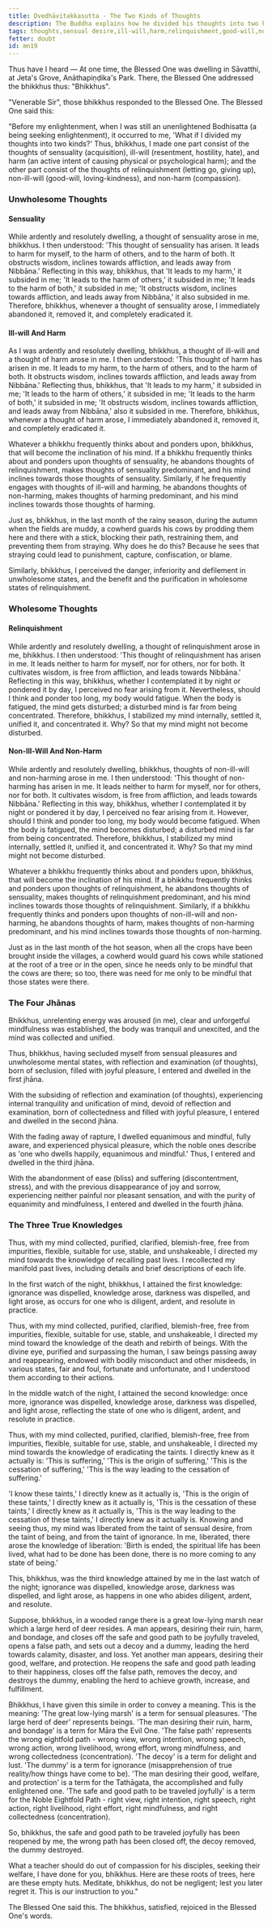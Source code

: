 ```yaml
---
title: Dvedhāvitakkasutta - The Two Kinds of Thoughts
description: The Buddha explains how he divided his thoughts into two kinds - 1) thoughts of sensuality, ill-will, and harm; and 2) thoughts of relinquishment, non-ill-will, and non-harm. He explains how he abandoned harmful thoughts and cultivated wholesome thoughts, leading to the attainment of the four jhānas and the three knowledges.
tags: thoughts,sensual desire,ill-will,harm,relinquishment,good-will,non-harm,loving-kindness,compassion,wholesome,unwholesome,jhāna,divine eye,recollection,liberation,mn,mn1-50,mn11-20,way of practice,right intention
fetter: doubt
id: mn19
---
```


Thus have I heard — At one time, the Blessed One was dwelling in Sāvatthi, at Jeta's Grove, Anāthapiṇḍika's Park. There, the Blessed One addressed the bhikkhus thus: "Bhikkhus".

"Venerable Sir", those bhikkhus responded to the Blessed One. The Blessed One said this: 

"Before my enlightenment, when I was still an unenlightened Bodhisatta (a being seeking enlightenment), it occurred to me, 'What if I divided my thoughts into two kinds?' Thus, bhikkhus, I made one part consist of the thoughts of sensuality (acquisition), ill-will (resentment, hostility, hate), and harm (an active intent of causing physical or psychological harm); and the other part consist of the thoughts of relinquishment (letting go, giving up), non-ill-will (good-will, loving-kindness), and non-harm (compassion).

### Unwholesome Thoughts

#### Sensuality

While ardently and resolutely dwelling, a thought of sensuality arose in me, bhikkhus. I then understood: 'This thought of sensuality has arisen. It leads to harm for myself, to the harm of others, and to the harm of both. It obstructs wisdom, inclines towards affliction, and leads away from Nibbāna.' Reflecting in this way, bhikkhus, that 'It leads to my harm,' it subsided in me; 'It leads to the harm of others,' it subsided in me; 'It leads to the harm of both,' it subsided in me; 'It obstructs wisdom, inclines towards affliction, and leads away from Nibbāna,' it also subsided in me. Therefore, bhikkhus, whenever a thought of sensuality arose, I immediately abandoned it, removed it, and completely eradicated it.

#### Ill-will And Harm

As I was ardently and resolutely dwelling, bhikkhus, a thought of ill-will and a thought of harm arose in me. I then understood: 'This thought of harm has arisen in me. It leads to my harm, to the harm of others, and to the harm of both. It obstructs wisdom, inclines towards affliction, and leads away from Nibbāna.' Reflecting thus, bhikkhus, that 'It leads to my harm,' it subsided in me; 'It leads to the harm of others,' it subsided in me; 'It leads to the harm of both,' it subsided in me; 'It obstructs wisdom, inclines towards affliction, and leads away from Nibbāna,' also it subsided in me. Therefore, bhikkhus, whenever a thought of harm arose, I immediately abandoned it, removed it, and completely eradicated it.

Whatever a bhikkhu frequently thinks about and ponders upon, bhikkhus, that will become the inclination of his mind. If a bhikkhu frequently thinks about and ponders upon thoughts of sensuality, he abandons thoughts of relinquishment, makes thoughts of sensuality predominant, and his mind inclines towards those thoughts of sensuality. Similarly, if he frequently engages with thoughts of ill-will and harming, he abandons thoughts of non-harming, makes thoughts of harming predominant, and his mind inclines towards those thoughts of harming.

Just as, bhikkhus, in the last month of the rainy season, during the autumn when the fields are muddy, a cowherd guards his cows by prodding them here and there with a stick, blocking their path, restraining them, and preventing them from straying. Why does he do this? Because he sees that straying could lead to punishment, capture, confiscation, or blame.

Similarly, bhikkhus, I perceived the danger, inferiority and defilement in unwholesome states, and the benefit and the purification in wholesome states of relinquishment.

### Wholesome Thoughts

#### Relinquishment

While ardently and resolutely dwelling, a thought of relinquishment arose in me, bhikkhus. I then understood: 'This thought of relinquishment has arisen in me. It leads neither to harm for myself, nor for others, nor for both. It cultivates wisdom, is free from affliction, and leads towards Nibbāna.' Reflecting in this way, bhikkhus, whether I contemplated it by night or pondered it by day, I perceived no fear arising from it. Nevertheless, should I think and ponder too long, my body would fatigue. When the body is fatigued, the mind gets disturbed; a disturbed mind is far from being concentrated. Therefore, bhikkhus, I stabilized my mind internally, settled it, unified it, and concentrated it. Why? So that my mind might not become disturbed.

#### Non-Ill-Will And Non-Harm

While ardently and resolutely dwelling, bhikkhus, thoughts of non-ill-will and non-harming arose in me. I then understood: 'This thought of non-harming has arisen in me. It leads neither to harm for myself, nor for others, nor for both. It cultivates wisdom, is free from affliction, and leads towards Nibbāna.' Reflecting in this way, bhikkhus, whether I contemplated it by night or pondered it by day, I perceived no fear arising from it. However, should I think and ponder too long, my body would become fatigued. When the body is fatigued, the mind becomes disturbed; a disturbed mind is far from being concentrated. Therefore, bhikkhus, I stabilized my mind internally, settled it, unified it, and concentrated it. Why? So that my mind might not become disturbed.

Whatever a bhikkhu frequently thinks about and ponders upon, bhikkhus, that will become the inclination of his mind. If a bhikkhu frequently thinks and ponders upon thoughts of relinquishment, he abandons thoughts of sensuality, makes thoughts of relinquishment predominant, and his mind inclines towards those thoughts of relinquishment. Similarly, if a bhikkhu frequently thinks and ponders upon thoughts of non-ill-will and non-harming, he abandons thoughts of harm, makes thoughts of non-harming predominant, and his mind inclines towards those thoughts of non-harming.

Just as in the last month of the hot season, when all the crops have been brought inside the villages, a cowherd would guard his cows while stationed at the root of a tree or in the open, since he needs only to be mindful that the cows are there; so too, there was need for me only to be mindful that those states were there.

### The Four Jhānas

Bhikkhus, unrelenting energy was aroused (in me), clear and unforgetful mindfulness was established, the body was tranquil and unexcited, and the mind was collected and unified.

Thus, bhikkhus, having secluded myself from sensual pleasures and unwholesome mental states, with reflection and examination (of thoughts), born of seclusion, filled with joyful pleasure, I entered and dwelled in the first jhāna.

With the subsiding of reflection and examination (of thoughts), experiencing internal tranquility and unification of mind, devoid of reflection and examination, born of collectedness and filled with joyful pleasure, I entered and dwelled in the second jhāna.

With the fading away of rapture, I dwelled equanimous and mindful, fully aware, and experienced physical pleasure, which the noble ones describe as 'one who dwells happily, equanimous and mindful.' Thus, I entered and dwelled in the third jhāna.

With the abandonment of ease (bliss) and suffering (discontentment, stress), and with the previous disappearance of joy and sorrow, experiencing neither painful nor pleasant sensation, and with the purity of equanimity and mindfulness, I entered and dwelled in the fourth jhāna.

### The Three True Knowledges

Thus, with my mind collected, purified, clarified, blemish-free, free from impurities, flexible, suitable for use, stable, and unshakeable, I directed my mind towards the knowledge of recalling past lives. I recollected my manifold past lives, including details and brief descriptions of each life.

In the first watch of the night, bhikkhus, I attained the first knowledge: ignorance was dispelled, knowledge arose, darkness was dispelled, and light arose, as occurs for one who is diligent, ardent, and resolute in practice.

Thus, with my mind collected, purified, clarified, blemish-free, free from impurities, flexible, suitable for use, stable, and unshakeable, I directed my mind toward the knowledge of the death and rebirth of beings. With the divine eye, purified and surpassing the human, I saw beings passing away and reappearing, endowed with bodily misconduct and other misdeeds, in various states, fair and foul, fortunate and unfortunate, and I understood them according to their actions.

In the middle watch of the night, I attained the second knowledge: once more, ignorance was dispelled, knowledge arose, darkness was dispelled, and light arose, reflecting the state of one who is diligent, ardent, and resolute in practice.

Thus, with my mind collected, purified, clarified, blemish-free, free from impurities, flexible, suitable for use, stable, and unshakeable, I directed my mind towards the knowledge of eradicating the taints. I directly knew as it actually is: 'This is suffering,' 'This is the origin of suffering,' 'This is the cessation of suffering,' 'This is the way leading to the cessation of suffering.'

'I know these taints,' I directly knew as it actually is, 'This is the origin of these taints,' I directly knew as it actually is, 'This is the cessation of these taints,' I directly knew as it actually is, 'This is the way leading to the cessation of these taints,' I directly knew as it actually is. Knowing and seeing thus, my mind was liberated from the taint of sensual desire, from the taint of being, and from the taint of ignorance. In me, liberated, there arose the knowledge of liberation: 'Birth is ended, the spiritual life has been lived, what had to be done has been done, there is no more coming to any state of being.'

This, bhikkhus, was the third knowledge attained by me in the last watch of the night; ignorance was dispelled, knowledge arose, darkness was dispelled, and light arose, as happens in one who abides diligent, ardent, and resolute.

Suppose, bhikkhus, in a wooded range there is a great low-lying marsh near which a large herd of deer resides. A man appears, desiring their ruin, harm, and bondage, and closes off the safe and good path to be joyfully traveled, opens a false path, and sets out a decoy and a dummy, leading the herd towards calamity, disaster, and loss. Yet another man appears, desiring their good, welfare, and protection. He reopens the safe and good path leading to their happiness, closes off the false path, removes the decoy, and destroys the dummy, enabling the herd to achieve growth, increase, and fulfillment.

Bhikkhus, I have given this simile in order to convey a meaning. This is the meaning: 'The great low-lying marsh' is a term for sensual pleasures. 'The large herd of deer' represents beings. 'The man desiring their ruin, harm, and bondage' is a term for Māra the Evil One. 'The false path' represents the wrong eightfold path - wrong view, wrong intention, wrong speech, wrong action, wrong livelihood, wrong effort, wrong mindfulness, and wrong collectedness (concentration). 'The decoy' is a term for delight and lust. 'The dummy' is a term for ignorance (misapprehension of true reality/how things have come to be). 'The man desiring their good, welfare, and protection' is a term for the Tathāgata, the accomplished and fully enlightened one. 'The safe and good path to be traveled joyfully' is a term for the Noble Eightfold Path - right view, right intention, right speech, right action, right livelihood, right effort, right mindfulness, and right collectedness (concentration).

So, bhikkhus, the safe and good path to be traveled joyfully has been reopened by me, the wrong path has been closed off, the decoy removed, the dummy destroyed.

What a teacher should do out of compassion for his disciples, seeking their welfare, I have done for you, bhikkhus. Here are these roots of trees, here are these empty huts. Meditate, bhikkhus, do not be negligent; lest you later regret it. This is our instruction to you."

The Blessed One said this. The bhikkhus, satisfied, rejoiced in the Blessed One's words.